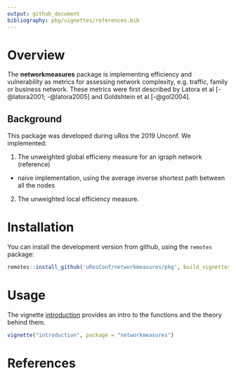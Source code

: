 ```yaml
---
output: github_document
bibliography: pkg/vignettes/references.bib
---
```


# Overview

The **networkmeasures** package is implementing efficiency and vulnerability as metrics for assessing network complexity, e.g. traffic, family or business network. These metrics were first described by Latora et al [-@latora2001; -@latora2005] and Goldshtein et al [-@gol2004]. 

## Background

This package was developed during uRos the 2019 Unconf. We implemented:

1) The unweighted global efficieny measure for an igraph network (reference)
- naive implementation, using the average inverse shortest path between all the nodes
2) The unweighted local efficiency measure.

# Installation

You can install the development version from github, using the `remotes` package:

```r
remotes::install_github('uRosConf/networkmeasures/pkg', build_vignettes = TRUE)
```


# Usage

The vignette [introduction](pkg/doc/introduction.html) provides an intro to the functions and the theory behind them.

```r
vignette("introduction", package = "networkmeasures")
```

# References
